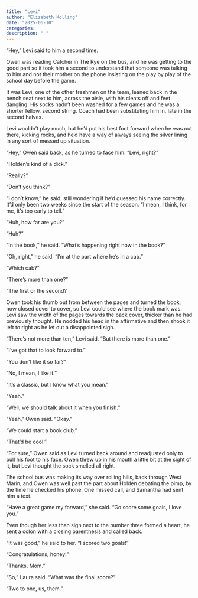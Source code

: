 ```yaml
---
title: "Levi"
author: "Elizabeth Kolling"
date: "2025-06-10"
categories: 
description: " "
---
```


“Hey,” Levi said to him a second time. 

Owen was reading Catcher in The Rye on the bus, and he was getting to the good part so it took him a second to understand that someone was talking to him and not their mother on the phone insisting on the play by play of the school day before the game. 

It was Levi, one of the other freshmen on the team, leaned back in the bench seat next to him, across the aisle, with his cleats off and feet dangling. His socks hadn’t been washed for a few games and he was a shorter fellow, second string. Coach had been substituting him in, late in the second halves. 

Levi wouldn’t play much, but he'd put his best foot forward when he was out there, kicking rocks, and he'd have a way of always seeing the silver lining in any sort of messed up situation.

“Hey,” Owen said back, as he turned to face him. “Levi, right?”

“Holden’s kind of a dick.” 

“Really?”

“Don’t you think?”

“I don’t know,” he said, still wondering if he'd guessed his name correctly. It'd only been two weeks since the start of the season. “I mean, I think, for me, it’s too early to tell.” 

“Huh, how far are you?” 

“Huh?”

“In the book,” he said. “What’s happening right now in the book?”

“Oh, right,” he said. “I’m at the part where he’s in a cab.”

“Which cab?”

“There’s more than one?”

“The first or the second?

Owen took his thumb out from between the pages and turned the book, now closed cover to cover, so Levi could see where the book mark was. Levi saw the width of the pages towards the back cover, thicker than he had previously thought. He nodded his head in the affirmative and then shook it left to right as he let out a disappointed sigh.

“There’s not more than ten,” Levi said. “But there is more than one.” 

“I’ve got that to look forward to.”


“You don’t like it so far?”

“No, I mean, I like it.” 

“It’s a classic, but I know what you mean.”

“Yeah.”

“Well, we should talk about it when you finish.”

“Yeah,” Owen said. “Okay.”	

“We could start a book club.”

“That’d be cool.”

“For sure,” Owen said as Levi turned back around and readjusted only to pull his foot to his face. Owen threw up in his mouth a little bit at the sight of it, but Levi thought the sock smelled all right. 

The school bus was making its way over rolling hills, back through West Marin, and Owen was well past the part about Holden debating the pimp, by the time he checked his phone. One missed call, and Samantha had sent him a text.

“Have a great game my forward,” she said. “Go score some goals, I love you.” 

Even though her less than sign next to the number three formed a heart, he sent a colon with a closing parenthesis and called back. 

“It was good,” he said to her. “I scored two goals!”

“Congratulations, honey!” 

“Thanks, Mom.”

“So,” Laura said. “What was the final score?” 

“Two to one, us, them.”
 

